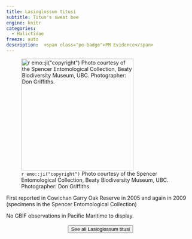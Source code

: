 ```yaml
---
title: Lasioglossum titusi
subtitle: Titus's sweat bee
engine: knitr
categories:
  - Halictidae
freeze: auto
description:  <span class="pe-badge">PM Evidence</span>
---
```

![`r emo::ji("copyright")` Photo courtesy of the Spencer Entomological Collection, Beaty Biodiversity Museum, UBC. Photographer: Don Griffiths.](https://www.zoology.ubc.ca/entomology/main/Hymenoptera/Halictidae/Lasioglossum%20titusi%20female%20(3lateral)%20.jpg){height=300}

First reported in Cowichan Garry Oak Reserve in 2005 and again in 2009 (specimens in the Spencer Entomological Collection)

No GBIF observations in Pacific Maritime to display.
<br><br>
<center>


<a href="https://www.zoology.ubc.ca/entomology/main/Hymenoptera/Halictidae/Lasioglossum%20titusi.php"><button type="button" class="btn btn-secondary">See all Lasioglossum titusi <i class="fa-solid fa-arrow-up-right-from-square"></i> </button></a>
</center>
